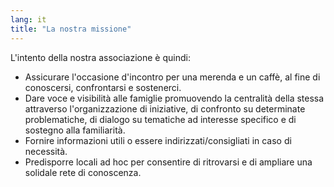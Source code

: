 ```yaml
---
lang: it
title: "La nostra missione"
---
```


L'intento della nostra associazione è quindi:

- Assicurare l'occasione d'incontro per una merenda e un caffè, al fine di conoscersi, confrontarsi e sostenerci.
- Dare voce e visibilità alle famiglie promuovendo la centralità della stessa attraverso l'organizzazione di iniziative, di confronto su determinate problematiche, di dialogo su tematiche ad interesse specifico e di sostegno alla familiarità.
- Fornire informazioni utili o essere indirizzati/consigliati in caso di necessità.
- Predisporre locali ad hoc per consentire di ritrovarsi e di ampliare una solidale rete di conoscenza.
